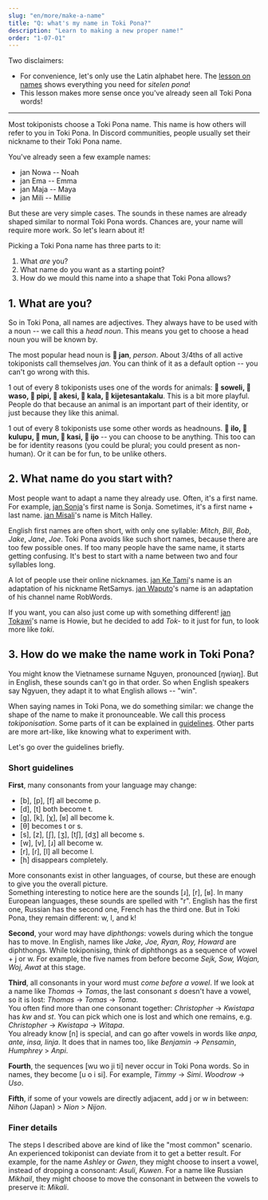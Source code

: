 ```yaml
---
slug: "en/more/make-a-name"
title: "Q: what's my name in Toki Pona?"
description: "Learn to making a new proper name!"
order: "1-07-01"
---
```



Two disclaimers:

* For convenience, let's only use the Latin alphabet here. The [lesson on names](en/basics/07) shows everything you need for *sitelen pona*!
* This lesson makes more sense once you've already seen all Toki Pona words!

***

Most tokiponists choose a Toki Pona name. This name is how others will refer to you in Toki Pona. In Discord communities, people usually set their nickname to their Toki Pona name.

You've already seen a few example names:
* jan Nowa -- Noah
* jan Ema -- Emma
* jan Maja -- Maya
* jan Mili -- Millie

But these are very simple cases. The sounds in these names are already shaped similar to normal Toki Pona words. Chances are, your name will require more work. So let's learn about it!

Picking a Toki Pona name has three parts to it:
1. What *are* you?
2. What name do you want as a starting point?
3. How do we mould this name into a shape that Toki Pona allows?

## 1. What are you?

So in Toki Pona, all names are adjectives. They always have to be used with a noun -- we call this a *head noun*. This means you get to choose a head noun you will be known by.

The most popular head noun is **󱤑 jan**, *person*. About 3/4ths of all active tokiponists call themselves *jan*. You can think of it as a default option -- you can't go wrong with this.

1 out of every 8 tokiponists uses one of the words for animals: **󱥢 soweli, 󱥴 waso, 󱥑 pipi, 󱤁 akesi, 󱤔 kala, 󱦀 kijetesantakalu**. This is a bit more playful. People do that because an animal is an important part of their identity, or just because they like this animal.

1 out of every 8 tokiponists use some other words as headnouns. **󱤎 ilo, 󱤟 kulupu, 󱤺 mun, 󱤗 kasi, 󱤌 ijo** -- you can choose to be anything. This too can be for identity reasons (you could be plural; you could present as non-human). Or it can be for fun, to be unlike others.

## 2. What name do you start with?

Most people want to adapt a name they already use. Often, it's a first name. For example, [jan Sonja](https://tokipona.org/)'s first name is Sonja. Sometimes, it's a first name + last name. [jan Misali](https://www.youtube.com/@HBMmaster/)'s name is Mitch Halley.

English first names are often short, with only one syllable: *Mitch*, *Bill*, *Bob*, *Jake*, *Jane*, *Joe*. Toki Pona avoids like such short names, because there are too few possible ones. If too many people have the same name, it starts getting confusing. It's best to start with a name between two and four syllables long.

A lot of people use their online nicknames. [jan Ke Tami](https://www.youtube.com/@IamSamys/)'s name is an adaptation of his nickname RetSamys. [jan Waputo](https://www.youtube.com/watch?v=PY3Qe_b9ufI)'s name is an adaptation of his channel name RobWords.

If you want, you can also just come up with something different! [jan Tokawi](https://www.youtube.com/watch?v=L6aClal3sSU)'s name is Howie, but he decided to add *Tok-* to it just for fun, to look more like *toki*.

## 3. How do we make the name work in Toki Pona?

You might know the Vietnamese surname Nguyen, pronounced <AudioButton ipa="ŋwiəŋ">[ŋwiəŋ]</AudioButton>. But in English, these sounds can't go in that order. So when English speakers say Ngyuen, they adapt it to what English allows -- "win".

When saying names in Toki Pona, we do something similar: we change the shape of the name to make it pronounceable. We call this process *tokiponisation*. Some parts of it can be explained in [guidelines](https://jan-ne.github.io/tp/tpize). Other parts are more art-like, like knowing what to experiment with.

Let's go over the guidelines briefly.

### Short guidelines

**First**, many consonants from your language may change:

* <AudioButton ipa="b">[b]</AudioButton>, <AudioButton ipa="p">[p]</AudioButton>, <AudioButton ipa="f">[f]</AudioButton> all become p.
* <AudioButton ipa="d">[d]</AudioButton>, <AudioButton ipa="t">[t]</AudioButton> both become t.
* <AudioButton ipa="g">[g]</AudioButton>, <AudioButton ipa="k">[k]</AudioButton>, <AudioButton ipa="χ">[χ]</AudioButton>, <AudioButton ipa="ʁ">[ʁ]</AudioButton> all become k.
* <AudioButton ipa="θ">[θ]</AudioButton> becomes t or s.
* <AudioButton ipa="s">[s]</AudioButton>, <AudioButton ipa="z">[z]</AudioButton>, <AudioButton ipa="ʃ">[ʃ]</AudioButton>, <AudioButton ipa="ʒ">[ʒ]</AudioButton>, <AudioButton ipa="tʃ">[tʃ]</AudioButton>, <AudioButton ipa="dʒ">[dʒ]</AudioButton> all become s.
* <AudioButton ipa="w">[w]</AudioButton>, <AudioButton ipa="v">[v]</AudioButton>, <AudioButton ipa="ɻʷ">[ɹ]</AudioButton> all become w.
* <AudioButton ipa="r">[r]</AudioButton>, <AudioButton ipa="ɾ">[ɾ]</AudioButton>, <AudioButton ipa="l">[l]</AudioButton> all become l.
* <AudioButton ipa="h">[h]</AudioButton> disappears completely.

More consonants exist in other languages, of course, but these are enough to give you the overall picture.  
Something interesting to notice here are the sounds <AudioButton ipa="ɻʷ">[ɹ]</AudioButton>, <AudioButton ipa="r">[r]</AudioButton>, <AudioButton ipa="ʁ">[ʁ]</AudioButton>. In many European languages, these sounds are spelled with "r". English has the first one, Russian has the second one, French has the third one. But in Toki Pona, they remain different: w, l, and k!

**Second**, your word may have *diphthongs*: vowels during which the tongue has to move. In English, names like *Jake, Joe, Ryan, Roy, Howard* are diphthongs. While tokiponising, think of diphthongs as a sequence of vowel + j or w. For example, the five names from before become *Sejk, Sow, Wajan, Woj, Awat* at this stage.

**Third**, all consonants in your word must *come before a vowel*. If we look at a name like *Thomas* -> *Tomas*, the last consonant *s* doesn't have a vowel, so it is lost: *Thomas* -> *Tomas* -> *Toma*.  
You often find more than one consonant together: *Christopher* -> *Kwistapa* has *kw* and *st*. You can pick which one is lost and which one remains, e.g. *Christopher* -> *Kwistapa* -> *Witapa*.  
You already know [n] is special, and can go after vowels in words like *anpa, ante, insa, linja*. It does that in names too, like *Benjamin -> Pensamin*, *Humphrey* > *Anpi*.

**Fourth**, the sequences [wu wo ji ti] never occur in Toki Pona words. So in names, they become [u o i si]. For example, *Timmy* -> *Simi*. *Woodrow* -> *Uso*.

**Fifth**, if some of your vowels are directly adjacent, add j or w in between: *Nihon* (Japan) > *Nion* > *Nijon*.

### Finer details

The steps I described above are kind of like the "most common" scenario. An experienced tokiponist can deviate from it to get a better result. For example, for the name *Ashley* or *Gwen*, they might choose to insert a vowel, instead of dropping a consonant: *Asuli*, *Kuwen*. For a name like Russian *Mikhail*, they might choose to move the consonant in between the vowels to preserve it: *Mikali*.
